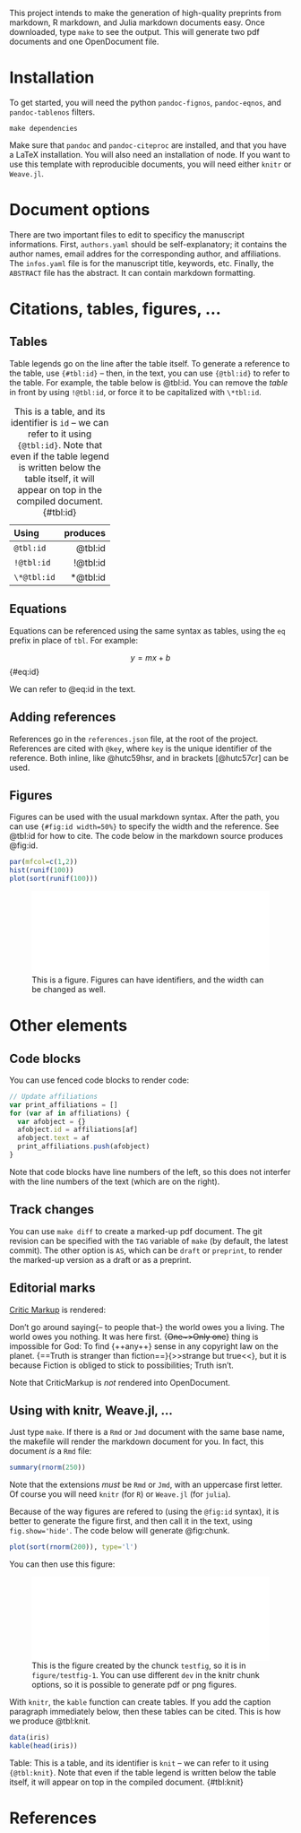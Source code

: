 This project intends to make the generation of high-quality preprints from
markdown, R markdown, and Julia markdown documents easy. Once downloaded, type
`make` to see the output. This will generate two pdf documents and one
OpenDocument file.

# Installation

To get started, you will need the python `pandoc-fignos`, `pandoc-eqnos`, and
`pandoc-tablenos` filters.

~~~ shell
make dependencies
~~~

Make sure that `pandoc` and `pandoc-citeproc` are installed, and that you have a
LaTeX installation. You will also need an installation of node. If you want to
use this template with reproducible documents, you will need either `knitr` or
`Weave.jl`.

# Document options

There are two important files to edit to specificy the manuscript informations.
First, `authors.yaml` should be self-explanatory; it contains the author names,
email addres for the corresponding author, and affiliations. The `infos.yaml`
file is for the manuscript title, keywords, etc. Finally, the `ABSTRACT` file
has the abstract. It can contain markdown formatting.

# Citations, tables, figures, ...

## Tables

Table legends go on the line after the table itself. To generate a reference to
the table, use `{#tbl:id}` -- then, in the text, you can use `{@tbl:id}` to
refer to the table. For example, the table below is @tbl:id. You can remove the
*table* in front by using `!@tbl:id`, or force it to be capitalized with
`\*tbl:id`.

| Using       |  produces |
|:------------|----------:|
| `@tbl:id`   |   @tbl:id |
| `!@tbl:id`  |  !@tbl:id |
| `\*@tbl:id` | \*@tbl:id |

Table: This is a table, and its identifier is `id` -- we can refer to it using
`{@tbl:id}`. Note that even if the table legend is written below the table
itself, it will appear on top in the compiled document. {#tbl:id}

## Equations

Equations can be referenced using the same syntax as tables, using the `eq`
prefix in place of `tbl`. For example:

$$ y = mx + b $$ {#eq:id}

We can refer to @eq:id in the text.

## Adding references

References go in the `references.json` file, at the root of the project.
References are cited with `@key`, where `key` is the unique identifier of the
reference. Both inline, like @hutc59hsr, and in brackets [@hutc57cr] can be
used.

## Figures

Figures can be used with the usual markdown syntax. After the path, you can use
`{#fig:id width=50%}` to specify the width and the reference. See @tbl:id for
how to cite. The code below in the markdown source produces @fig:id.

```r
par(mfcol=c(1,2))
hist(runif(100))
plot(sort(runif(100)))
```

![This is a figure. Figures can have identifiers, and the width can be changed as well.](figure/histogram-1.pdf){#fig:id width=100%}

# Other elements

## Code blocks

You can use fenced code blocks to render code:

~~~ javascript
// Update affiliations
var print_affiliations = []
for (var af in affiliations) {
  var afobject = {}
  afobject.id = affiliations[af]
  afobject.text = af
  print_affiliations.push(afobject)
}
~~~

Note that code blocks have line numbers of the left, so this does not interfer
with the line numbers of the text (which are on the right).

## Track changes

You can use `make diff` to create a marked-up pdf document. The git revision can
be specified with the `TAG` variable of `make` (by default, the latest commit).
The other option is `AS`, which can be `draft` or `preprint`, to render the
marked-up version as a draft or as a preprint.

## Editorial marks

[Critic Markup][cm] is rendered:

Don't go around saying{-- to people that--} the world owes you a living. The
world owes you nothing. It was here first. {~~One~>Only one~~} thing is
impossible for God: To find {++any++} sense in any copyright law on the planet.
{==Truth is stranger than fiction==}{>>strange but
true<<}, but it is because Fiction is obliged to stick to possibilities; Truth
isn't.

Note that CriticMarkup is *not* rendered into OpenDocument.

[cm]: http://criticmarkup.com/

## Using with knitr, Weave.jl, ...

Just type `make`. If there is a `Rmd` or `Jmd` document with the same base name,
the makefile will render the markdown document for you. In fact, this document
*is* a `Rmd` file:

```r
summary(rnorm(250))
```

Note that the extensions *must* be `Rmd` or `Jmd`, with an uppercase first
letter. Of course you will need `knitr` (for `R`) or `Weave.jl` (for `julia`).

Because of the way figures are refered to (using the `@fig:id` syntax), it is
better to generate the figure first, and then call it in the text, using
`fig.show='hide'`. The code below will generate @fig:chunk.

```r
plot(sort(rnorm(200)), type='l')
```

You can then use this figure:

![This is the figure created by the chunck `testfig`, so it is in `figure/testfig-1`. You can use different `dev` in the knitr chunk options, so it is possible to generate pdf or png figures.](figure/testfig-1.pdf){#fig:chunk width=100%}

With `knitr`, the `kable` function can create tables. If you add the caption
paragraph immediately below, then these tables can be cited. This is how we
produce @tbl:knit.

```r
data(iris)
kable(head(iris))
```
Table: This is a table, and its identifier is `knit` -- we can refer to it using
`{@tbl:knit}`. Note that even if the table legend is written below the table
itself, it will appear on top in the compiled document. {#tbl:knit}

# References
